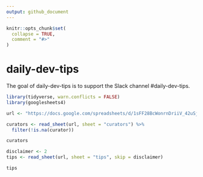 ```yaml
---
output: github_document
---
```


<!-- README.md is generated from README.Rmd. Please edit that file -->

```r
knitr::opts_chunk$set(
  collapse = TRUE,
  comment = "#>"
)
```

# daily-dev-tips

<!-- badges: start -->
<!-- badges: end -->

The goal of daily-dev-tips is to support the Slack channel
#daily-dev-tips.

```r
library(tidyverse, warn.conflicts = FALSE)
library(googlesheets4)
```

```r
url <- "https://docs.google.com/spreadsheets/d/1sFF28BcWonrnDriiV_42uSjiYktxaTMFHsKCjDL1OcQ/edit#gid=0"
```

```r
curators <- read_sheet(url, sheet = "curators") %>% 
  filter(!is.na(curator))

curators
```

```r
disclaimer <- 2
tips <- read_sheet(url, sheet = "tips", skip = disclaimer)

tips
```


